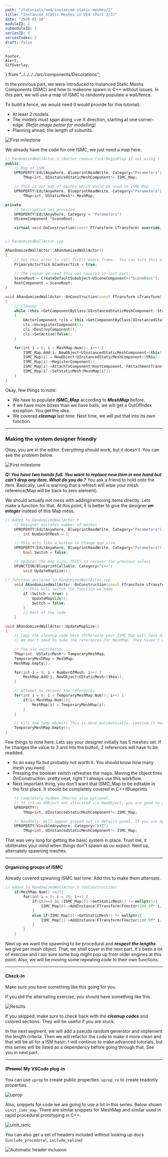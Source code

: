 ```yaml
---
path: "/tutorials/ue4/instanced-static-meshes/2"
title: "Instanced Static Meshes in UE4 (Part 2/3)"
date: "2020-01-10"
moduleID: 1
submoduleID: 1
seriesID: 6
seriesIndex: 2
draft: false
---
```


	Footer,
	Alert,
	GifOverlay,
} from "../../../../src/components/Decorations";

In the previous part, we were introduced to Instanced Static Meshs Components (ISMC) and how to makeone spawn in C++ without issues.
In this part, we will use a map of ISMC to randomly populate a wall/fence.

To build a fence, we would need (I would provide for this tutorial):
- At least 2 models.
- The models must span along +ve X direction, starting at one corner-edge. *(Refer image below for modelling)*
- Planning ahead, the length of subunits.

![First milestone](../../../images/instanced-static-meshes/MeshOriginInstructions.png)

We already have the code for one ISMC, we just need a map here.

```cpp
// RandomizedWallActor.h (Better remove Tick/BeginPlay if not using.)
public:
	// Map of ISMC 
	UPROPERTY(EditAnywhere, BlueprintReadWrite, Category="Parameters")
		TMap<int, UInstancedStaticMeshComponent*> ISMC_Map;

	// This is our map of meshes which would be used in ISMC Map 
	UPROPERTY(EditAnywhere, BlueprintReadWrite, Category="Parameters")
		TMap<int, UStaticMesh*> MeshMap;

private:
	// Description not provided
	UPROPERTY(EditAnywhere, Category = "Parameters")
	USceneComponent *SceneRoot;

	virtual void OnConstruction(const FTransform &Transform) override;


// RandomizedWallActor.cpp

ARandomizedWallActor::ARandomizedWallActor()
{
 	// Set this actor to call Tick() every frame.  You can turn this off to improve performance if you don't need it.
	PrimaryActorTick.bCanEverTick = true;
	
	// The reason we need this was covered in last part. 
	SceneRoot = CreateDefaultSubobject<USceneComponent>("SceneRoot");
	RootComponent = SceneRoot;
}

void ARandomizedWallActor::OnConstruction(const FTransform &Transform)
{
	// Cleanup
	while (this->GetComponentByClass(UInstancedStaticMeshComponent::StaticClass()) != NULL)
	{
		UActorComponent *cls = this->GetComponentByClass(UInstancedStaticMeshComponent::StaticClass());
		cls->UnregisterComponent();
		cls->DestroyComponent();
		cls->SetActive(false);
	}

	for(int i = 0; i < MeshMap.Num(); i++) {
		ISMC_Map.Add(i, NewObject<UInstancedStaticMeshComponent>(this));
		ISMC_Map[i] = NewObject<UInstancedStaticMeshComponent>(this);
		ISMC_Map[i]->RegisterComponent();
		ISMC_Map[i]->AttachToComponent(RootComponent, FAttachmentTransformRules::KeepRelativeTransform);
		ISMC_Map[i]->SetStaticMesh(MeshMap[i]);
	}
}
```

Okay, few things to note:
- We have to populate **_ISMC_Map_** according to  **_MeshMap_** before.
- If we have more boxes than we have balls, we will get a OutOfIndex exception. You get the idea.
- We covered **_cleanup_** last time. Next time, we will put that into its own function.

---

### Making the system designer friendly
Okay, you are in the editor. Everything *should* work, but it doesn't. You can see the problem below.

![First milestone](../../../images/instanced-static-meshes/CannotAddNewKey.png)

**_Q: You have two hands full. You want to replace new item in one hand but can't drop any item. What do you do ?_**
You ask a friend to hold onto the item. Basically, ue4 is warning that a refresh will wipe your mesh reference(Map will be back to zero element).

We should actually not mess with adding/removing items directly. Lets make a function for that. At this point, it is better to give the designer **_an integer_** instead of this Map mess.

```cpp
// Added to RandomizedWallActor.h
	// Designer dictates number of meshes
	UPROPERTY(EditAnywhere, BlueprintReadWrite, Category="Parameters")
		int NumberOfMesh = 2;

	// This acts like a button to change map size  
	UPROPERTY(EditAnywhere, BlueprintReadWrite, Category="Parameters")
		bool Switch = false;

	// Updates the map size. TRIES to recover the previous values 
	UFUNCTION(BlueprintCallable, Category="C++")
		void UpdateMapSize();
```
```cpp
// function declared in RandomizedWallActor.cpp
	void ARandomizedWallActor::OnConstruction(const FTransform &Transform) {
		// This will switch the function we made
		if (Switch = true) {
			UpdateMapSize();
			Switch = false;
		}
		// Rest of the code
	}

void ARandomizedWallActor::UpdateMapSize()
{
	// Copy the cleanup code here (Otherwise your ISMC Map will have different size. Not game-breaking but annoying.)
	// We don't need to nuke the references for MeshMap. They haven't used RegisterComponent();

	// The old switcharoo...
	TMap<int, UStaticMesh*> TemporaryMeshMap;
	TemporaryMeshMap = MeshMap;
	MeshMap.Empty();

	for(int i = 0; i < NumberOfMesh; i++) {
		MeshMap.Add(i, NewObject<UStaticMesh>(this));
	}

	// Attempt to recover the references.
	for(int i = 0; i < TemporaryMeshMap.Num(); i++) {
		if(i< MeshMap.Num()){
			MeshMap[i] = TemporaryMeshMap[i];
		}
	}

	// Kill the temp object( This is done automatically. Leaving it here to spread the good habit.)
	TemporaryMeshMap.Empty();
}
```

Few things to note here. Lets say your designer initially has 5 meshes set. If he changes the value to 3 and hits the button, 2 references will have to be readded.
- Its an easy fix but probably not worth it. You should know how many mesh you need.
- Pressing the boolean switch refreshes the maps. Moving the object fires OnConstruction. pretty neat, right ? I always use this workflow.
- Next important thing, you don't want that ISMC_Map to be editable in the first place. It should be completely covered in C++/Blueprints

```cpp
	// Completely hidden (Macros also optional. 
	// If its an UObject not allocated via NewObject, you are good to go with ignoring macros and going vanilla C++)
	UPROPERTY()
		TMap<int, UInstancedStaticMeshComponent*> ISMC_Map;

	// ReadOnly. Will appear greyed out in details panel. If you use my plug-in, "uprop_ro" outputs this
	UPROPERTY(VisibleAnywhere, Category="XYZ")
		TMap<int, UInstancedStaticMeshComponent*> ISMC_Map;
```

That was very long for getting the basic system in place. Trust me, it obliterates your mind when things don't spawn as ou expect. Next up, alternately spawning meshes.

---

#### Organizing groups of ISMC

Already covered spwaning ISMC last time. Add this to make them alternate.
```cpp
// Added to RandomizedWallActor.h (OnConstruction)
	if(MeshMap.Num() >=2){
		for(int i = 0; i < 10; i++) {
			if(i%2==0 && (ISMC_Map[0]->GetStaticMesh() != nullptr)){
				ISMC_Map[0]->AddInstance(FTransform(FVector(100.0f* i, 0,0)));
			}
			else if(ISMC_Map[0]->GetStaticMesh() != nullptr){
				ISMC_Map[1]->AddInstance(FTransform(FVector(100.0f* i, 0,0)));
			}
		}
	}
```

Next up we want the spawning to be procedural and **_respect the lengths_** we give per mesh object. That, we shall cover in the next part. 
It's been a lot of exercise and I am sure some bug might pop up from older engines at this point. Also, we will be moving some repeating code to their own functions.

---

#### Check-In

Make sure you have something like this going for you.

If you did the alternating exercise, you should have something like this.

![Results](../../../images/instanced-static-meshes/End-02-01.png)

If you skipped, make sure to check back with the **_cleanup codes_** and colored sections. They will be useful if you are stuck.

In the next segment, we will add a pseudo random generator and implement the length criteria. Then we will refactor the code to make it more clean and that will be all for a ISM basic.
I will continue to make advanced tutorials, but this series will be listed as a dependency before going through that. See you in next part.

---

#### (~~Promo~~) My VSCode plug-in

You can use `uprop` to create public properties. `uprop_ro` to create readonly properties.

![uprop](../../../images/instanced-static-meshes/Promo01.gif)

Also, snippets for code we are going to use a lot in this series. Below shown `uinit_ismc_map`. There are similar snippets for MeshMap and similar used in rapid procedural prototyping in C++.

![uinit_ismc](../../../images/instanced-static-meshes/Promo03.gif)

You can also get a set of headers included without looking up docs (`include_procedural`, `include_spline`)

![Automatic header inclusion](../../../images/instanced-static-meshes/Promo04.png)